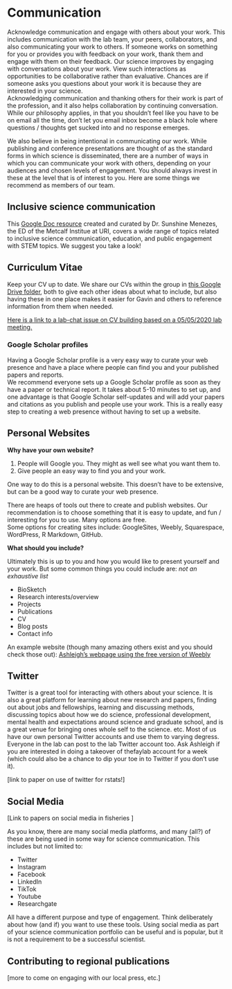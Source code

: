 # Communication {#communication}

Acknowledge communication and engage with others about your work. This includes communication with the lab team, your peers, collaborators, and also communicating your work to others.
If someone works on something for you or provides you with feedback on your work, thank them and engage with them on their feedback. Our science improves by engaging with conversations about your work. View such interactions as opportunities to be collaborative rather than evaluative. Chances are if someone asks you questions about your work it is because they are interested in your science.   
Acknowledging communication and thanking others for their work is part of the profession, and it also helps collaboration by continuing conversation.  
While our philosophy applies, in that you shouldn't feel like you have to be on email all the time, don't let you email inbox become a black hole where questions / thoughts  get sucked into and no response emerges.  

We also believe in being intentional in communicating our work. While publishing and conference presentations are thought of as the standard forms in which science is disseminated, there are a number of ways in which you can communicate your work with others, depending on your audiences and chosen levels of engagement. You should always invest in these at the level that is of interest to you. Here are some things we recommend as members of our team.  

## Inclusive science communication

This [Google Doc resource](https://docs.google.com/document/d/1g7uXZzsC1QBCZWz4cRsERyzf6CrLKVXyLM_MTqvxK4A/edit?amp;urp=gmail_link) created and curated by Dr. Sunshine Menezes, the ED of the Metcalf Institue at URI, covers a wide range of topics related to inclusive science communication, education, and public engagement with STEM topics. We suggest you take a look!

## Curriculum Vitae

Keep your CV up to date. We share our CVs within the group in [this Google Drive folder](https://drive.google.com/drive/folders/1_VDBjhUkH4Tx4IeUTPKsmQueFKEhQi4f), both to give each other ideas about what to include, but also having these in one place makes it easier for Gavin and others to reference information from them when needed.  

[Here is a link to a lab-chat issue on CV building based on a 05/05/2020 lab meeting.](https://github.com/thefaylab/lab-chat/issues/10)


### Google Scholar profiles
Having a Google Scholar profile is a very easy way to curate your web presence and have a place where people can find you and your published papers and reports.  
We recommend everyone sets up a Google Scholar profile as soon as they have a paper or technical report. It takes about 5-10 minutes to set up, and one advantage is that Google Scholar self-updates and will add your papers and citations as you publish and people use your work. This is a really easy step to creating a web presence without having to set up a website.


## Personal Websites

**Why have your own website?**

1. People will Google you. They might as well see what you want them to.
2. Give people an easy way to find you and your work.

One way to do this is a personal website. This doesn't have to be extensive, but can be a good way to curate your web presence.  

There are heaps of tools out there to create and publish websites. Our recommendation is to choose something that it is easy to update, and fun / interesting for you to use. Many options are free.  
Some options for creating sites include: GoogleSites, Weebly, Squarespace, WordPress, R Markdown, GitHub.  

**What should you include?**

Ultimately this is up to you and how you would like to present yourself and your work. But some common things you could include are:
*not an exhaustive list*

- BioSketch
- Research interests/overview
- Projects
- Publications
- CV
- Blog posts
- Contact info

An example website (though many amazing others exist and you should check those out): [Ashleigh’s webpage using the free version of Weebly](https://ashleighnovak.weebly.com/)

## Twitter

Twitter is a great tool for interacting with others about your science. It is also a great platform for learning about new research and papers, finding out about jobs and fellowships, learning and discussing methods, discussing topics about how we do science, professional development, mental health and expectations around science and graduate school, and is a great venue for bringing ones whole self to the science. etc. Most of us have our own personal Twitter accounts and use them to varying degress. Everyone in the lab can post to the lab Twitter account too. Ask Ashleigh if you are interested in doing a takeover of thefaylab account for a week (which could also be a chance to dip your toe in to Twitter if you don't use it).  

[link to paper on use of twitter for rstats!]

## Social Media

[Link to papers on social media in fisheries ]

As you know, there are many social media platforms, and many (all?) of these are being used in some way for science communication. This includes but not limited to: 

- Twitter
- Instagram
- Facebook
- LinkedIn
- TikTok
- Youtube
- Researchgate

All have a different purpose and type of engagement. Think deliberately about how (and if) you want to use these tools. Using social media as part of your science communication portfolio can be useful and is popular, but it is not a requirement to be a successful scientist.  


## Contributing to regional publications  

[more to come on engaging with our local press, etc.]
